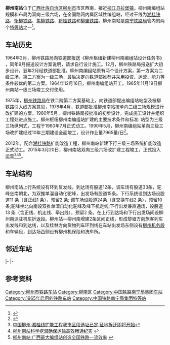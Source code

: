 {{Infobox China railway station
|车站名称 = 柳州南站
|图片 =China Railways HXN5B 0143 20160413.jpg
|图片介绍 = [[和谐5B型内燃机车|HXN5B-0143]]于上行出发场进行作业
|其他名称 = 柳州南编组站
|车站拼音 = Liuzhou Nanzhan
|英文名称 = Liuzhounan Railway Station
|车站代码 = 36266<ref>{{cite book|title=中华人民共和国铁路车站代码（GB/T 10302-2010）|publisher=中国标准出版社|year=2010|isbn=155066140495|ignore-isbn-error=true|pages=22}}</ref>
|电报码 = LNZ
|拼音码 = LZN
|车站类型 = 编组站
|站场规模 = 双向三级六场
|车站位置 = [[广西壮族自治区|广西壮族自治区]][[柳州市|柳州市]][[柳南区|柳南区]]永前路七区173号<ref>{{cite web|url=http://www.nntlj.com/staticpages/20170526/nt59279c39-2705268.shtml|title=南宁铁路局各单位通讯地址|publisher=[[南宁铁路局|南宁铁路局]]|date=2017-05-26|accessdate=2017-11-06|deadurl=yes|archiveurl=https://web.archive.org/web/20171107023210/http://www.nntlj.com/staticpages/20170526/nt59279c39-2705268.shtml|archivedate=2017年11月7日|df=}}</ref>
|坐标 = {{coord|24|16|54|N|109|21|46|E|display=inline,title}}
|归属 = [[南宁铁路局|南宁铁路局]]直属
|线路 = [[湘桂铁路|湘桂铁路]]、[[衡柳铁路|衡柳铁路]]、[[焦柳铁路|焦柳铁路]]、[[黔桂铁路|黔桂铁路]]和[[柳肇铁路|柳肇铁路]]
|车站等级 = [[特等站_(中铁)|特等站]]
|月台数目 = 
}}
'''柳州南站'''位于[[广西壮族自治区|广西壮族自治区]][[柳州市|柳州市]]市区西南，接近[[柳江县|柳江县]][[拉堡镇|拉堡镇]]。柳州南编组站规模和布局为双向三级六场，在全国路网内属区域性编组站，经过干线为[[湘桂铁路|湘桂铁路]]、[[衡柳铁路|衡柳铁路]]、[[焦柳铁路|焦柳铁路]]、[[黔桂铁路|黔桂铁路]]和[[柳肇铁路|柳肇铁路]]。柳州南站是[[南宁铁路局|南宁铁路局]]管内的两个[[特等站_(中国大陆)|特等站]]之一<ref>{{Cite book|title=中国铁路站名词典|last=孙本祥主编|first=|publisher=北京：[[中国铁道出版社|中国铁道出版社]]|year=2003.04|isbn=7-113-03941-3|location=|pages=480}}</ref>。

== 车站历史 ==
1964年2月，柳州铁路局向铁道部报送《柳州枢纽新建柳州南编组站设计任务书》 ，同年9月报送设计方案说明，请求自行设计施工。12月，柳州铁路局报送扩大初步设计，翌年2月经铁道部批准。柳州南编组站原有两个设计方案，第一方案为二级三场，第二方案为一级三场，最后决定向铁道部推荐并采用投资、运营、能力等条件较优的第二方案。1964年12月16日，柳州南编组站开工。1965年11月19日柳州南站一级三场竣工交付使用。

1975年，[[柳州铁路局|柳州铁路局]]在铁二院第二方案基础上，向铁道部提出编组站站型及枝柳铁路引入线方案意见，1978年4月，铁道部批准柳州南站按单向三级三场规模进行改扩建的方案。1980年5月，柳州铁路局按批准的初步设计，完成施工设计并组织工程处进点施工。柳州枢纽柳州南编组站扩建的主要技术条件和标准: 站型为三级三场纵列式，工程于1980年7月正式动工。1990年5月，柳州南编组站单向三级三场改扩建经过10年三期建设全面竣工，设计作业量7965量/日<ref>{{Cite web |url=http://www.gxdqw.com/bin/mse.exe?seachword=&K=b&A=13&rec=42&run=13 |title=柳州市志第四卷-铁路交通志-第一章铁路建设-第五节柳州铁路枢纽 |access-date=2015-01-29 |archive-date=2019-08-19 |archive-url=https://web.archive.org/web/20190819022622/http://www.gxdqw.com/bin/mse.exe?seachword=&K=b&A=13&rec=42&run=13 |dead-url=no }}</ref>。

2012年，配合[[湘桂铁路|湘桂铁路]]扩能改造工程，柳州南站新建下行三级三场系统扩能改造正式动工。2015年3月20日，柳州南站双向三级六场改扩建工程竣工，正式投入运营<ref>[http://www.liuzhou.gov.cn/xxdt/lzdt/200905/t20090511_159386.htm 中国柳州:湘桂线扩能工程我市区段选址已定  征地拆迁即将开始]{{dead link|date=2018年3月 |bot=InternetArchiveBot |fix-attempted=yes }}</ref><ref>[http://www.gx.xinhuanet.com/wq/2013-11/08/c_118062611.htm 柳州南站科学挖潜确保运输高效畅通纪实] {{webarchive|url=https://web.archive.org/web/20150129233053/http://www.gx.xinhuanet.com/wq/2013-11/08/c_118062611.htm |date=2015-01-29 }}</ref><ref>[http://www.gx.xinhuanet.com/wq/2013-11/08/c_118062611.htm 柳州南站:广西最大编组站创造全国铁路一流效率] {{webarchive|url=https://web.archive.org/web/20150129233053/http://www.gx.xinhuanet.com/wq/2013-11/08/c_118062611.htm |date=2015-01-29 }}</ref>。

==车站结构==
柳州南站上行系统设有环到反发线，到达场有股道12条，调车场有股道33条，驼峰坐南朝北，为双推单溜自动化驼峰，出发场有股道15条。下行系统设到达场设股道11 条（含正线1 条），预留2 条; 调车场设股道24条（含交换车线2 条），预留10条;驼峰坐北向南设双推单溜自动化驼峰及峰下机走线;下行出发兼直通场，设股道13 条（含正线、机走线、牵出线），预留2 条。在上行到达场和下行出发场间设柳州南派驻机车折返段。柳州站—柳州南增建2条区间正线，形成黎塘方向旅客列车出发线和到达线，以及桂林方向货物列车环到线在车站出发场东侧设有[[柳州机务段|柳州机务段]]和车辆段，到达场西侧设有柳州机保段和洗车所。

== 邻近车站 ==
{{start rail box|[[File:China_Railways.svg|16px]] [[中国铁路|中国铁路]]}}
{{s-inop|[[柳州站|柳州站]]|{{站|衡阳}}方向}}
{{s-line|[[湘桂铁路|湘桂铁路]]<br />← 4km 柳州南站 8km →}}
{{s-inop|[[进德站|进德站]]|{{站|隘口}}方向}}
|-
{{s-inop|[[柳江站|柳江站]]|{{站|月山}}方向}}
{{s-line|[[焦柳铁路|焦柳铁路]]<br />← 5km 柳州南站 {{0}}{{0}}{{0}} {{0}}{{0}}}}
{{terminus}}
|-
{{s-inop|[[柳州东站|柳州东站]]|本线起点}}
{{s-line|[[柳州东线|柳州东线]]<br />← 4km 柳州南站 {{0}}{{0}}{{0}} {{0}}{{0}}}}
{{terminus}}
{{end box}}

== 参考资料 ==
{{commons category|Liuzhounan Railway Station}}
{{reflist}}

{{湘桂铁路}}
{{焦柳铁路}}
{{中国铁路编组站}}

[[Category:柳州市铁路车站|Category:柳州市铁路车站]]
[[Category:柳南区|Category:柳南区]]
[[Category:中国铁路南宁局集团车站|Category:中国铁路南宁局集团车站]]
[[Category:1965年启用的铁路车站|Category:1965年启用的铁路车站]]
[[Category:中国铁路南宁局集团特等站|Category:中国铁路南宁局集团特等站]]